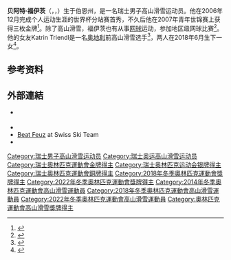{{bots|deny=InternetArchiveBot}}
{{NoteTA|G1=Sports}}
{{Infobox alpine ski racer
|name           = 贝阿特·福伊茨
|image          = Beat Feuz.jpg
|image_size     = 200
|caption        = 摄于2012年
|disciplines    = [[滑降|滑降]]、[[超级大回转|超大曲道]]、全能
|club           = [[尚瑙|尚瑙]]
|birth_date     = {{Birth date and age|1987|2|11|df=y}}
|birth_place    = {{SUI}}[[伯恩州|伯恩州]]
|height         = {{convert|1.72|m|ftin|abbr=on}}
|wcdebut        = 2006年12月10日
|website        = [http://www.beat-feuz.ch beat-feuz.ch]
|olympicteams   = 3–（[[2014年冬季奥林匹克运动会高山滑雪比赛|2014]]、[[2018年冬季奥林匹克运动会高山滑雪比赛|2018]]、[[2022年冬季奥林匹克运动会高山滑雪比赛|2022]]）
|olympicmedals  = 3
|olympicgolds   = 1
|worldsteams    = 5–（[[2011年世界高山滑雪锦标赛|2011]]、[[2015年世界高山滑雪锦标赛|2015]]–[[2021年世界高山滑雪锦标赛|2021]]）
|worldsmedals   = 3
|worldsgolds    = 1
|show-medals    = yes
|medaltemplates = 
{{MedalSport|男子[[高山滑雪|高山滑雪]]}}
{{MedalCountry|{{SUI}}}}
{{MedalCompetition|[[奥林匹克运动会|奥林匹克运动会]]}}
{{MedalGold|[[2022年冬季奥林匹克运动会|2022 北京]]|[[2022年冬季奥林匹克运动会高山滑雪比赛|滑降]]}}
{{MedalSilver|[[2018年冬季奥林匹克运动会|2018 平昌]]|[[2018年冬季奥林匹克运动会高山滑雪比赛|超大曲道]]}}
{{MedalBronze|2018 平昌|滑降}}
{{MedalCompetition|[[世界高山滑雪锦标赛|世界高山滑雪锦标赛]]}}
{{MedalGold|[[2017年世界高山滑雪锦标赛|2017 圣莫里茨]]|滑降}}
{{MedalBronze|[[2015年世界高山滑雪锦标赛|2015 海狸溪]]|滑降}}
{{MedalBronze|[[2021年世界高山滑雪锦标赛|2021 科尔蒂纳丹佩佐]]|滑降}}
{{MedalCompetition|[[世界青年高山滑雪锦标赛|世界青年高山滑雪锦标赛]]}}
{{MedalGold|[[2007年世界青年高山滑雪锦标赛|2007 阿尔滕马科特]]|滑降}}
{{MedalGold|2007 阿尔滕马科特|超大曲道}}
{{MedalGold|2007 阿尔滕马科特|全能}}
{{MedalBronze|[[2005年世界青年高山滑雪锦标赛|2005 巴尔多内基亚]]|曲道}}
{{MedalBronze|2007 阿尔滕马科特|曲道}}
}}
'''贝阿特·福伊茨'''（{{lang-de|Beat Feuz}}，{{IPA-de|ˈbe.at ˈfɔɪts}}，{{bd|1987年|2月11日||}}）生于伯恩州，是一名瑞士男子高山滑雪运动员。他在2006年12月完成个人运动生涯的世界杯分站赛首秀，不久后他在2007年青年世锦赛上获得三枚金牌<ref>{{cite web|url=https://www.ochsnersport.ch/de/shop/cp/sponsoring/athleten/athlet/beat-feuz.html|script-title=de:Beat Feuz|work={{lang|de|Ochsner Sport}}|accessdate=2021-03-06|archiveurl=https://archive.is/Rcqi9|archivedate=2021-03-01}}</ref>。除了高山滑雪，福伊茨也有从事[[网球|网球]]运动，参加地区级网球比赛<ref>{{cite web|url=https://www.blick.ch/sport/ski/vor-beat-zittert-sogar-der-staerkste-polizist-im-tirol-ist-feuz-der-tennis-star-id6831595.html|script-title=de:Im Tirol ist Feuz der Tennis-Star!|publisher={{lang|de|Blick}}|date=2017-06-13|accessdate=2021-03-06|archiveurl=https://web.archive.org/web/20200304125953/https://www.blick.ch/sport/ski/vor-beat-zittert-sogar-der-staerkste-polizist-im-tirol-ist-feuz-der-tennis-star-id6831595.html|archivedate=2020-03-04}}</ref>。他的女友Katrin Triendl是一名[[奥地利|奥地利]]前高山滑雪选手<ref>{{cite web|url=https://www.blick.ch/sport/ski/das-ist-seine-fesche-maus-mit-sixpack-beat-feuz-bandelte-mit-oesterreicherin-an-id71445.html|script-title=de:Beat Feuz bandelte mit Österreicherin an|publisher={{lang|de|Blick}}|date=2011-03-13|accessdate=2021-03-06|archiveurl=https://web.archive.org/web/20190710084640/https://www.blick.ch/sport/ski/das-ist-seine-fesche-maus-mit-sixpack-beat-feuz-bandelte-mit-oesterreicherin-an-id71445.html|archivedate=2019-07-10}}</ref>，两人在2018年6月生下一女<ref>{{cite web|url=https://www.schweizer-illustrierte.ch/people/swiss-stars/beat-feuz-uber-freundin-katrin-und-tochter-clea|script-title=de:Beat Feuz über Freundin Katrin und Tochter Clea|publisher={{lang|de|Schweizer Illustrierte}}|date=2018-06-28|accessdate=2021-03-06|archiveurl=https://archive.is/MejnQ|archivedate=2021-03-06}}</ref>。

==参考资料==
{{Reflist}}

==外部連結==
{{commons category}}
*{{official website}} ''{{in lang|de}}''
*{{Sports links}}
*[https://www.swiss-ski.ch/athletinnen/detail/beat-feuz/ Beat Feuz] at Swiss Ski Team ''{{in lang|de}}''
*{{Ski-DB|beat_feuz_sui_511383}}

{{奥林匹克运动会高山滑雪比赛男子滑降冠军}}
{{DEFAULTSORT:Feuz, Beat}}
[[Category:瑞士男子高山滑雪运动员|Category:瑞士男子高山滑雪运动员]]
[[Category:瑞士奥运高山滑雪运动员|Category:瑞士奥运高山滑雪运动员]]
[[Category:瑞士奧林匹克運動會金牌得主|Category:瑞士奧林匹克運動會金牌得主]]
[[Category:瑞士奥林匹克运动会银牌得主|Category:瑞士奥林匹克运动会银牌得主]]
[[Category:瑞士奧林匹克運動會銅牌得主|Category:瑞士奧林匹克運動會銅牌得主]]
[[Category:2018年冬季奧林匹克運動會獎牌得主|Category:2018年冬季奧林匹克運動會獎牌得主]]
[[Category:2022年冬季奧林匹克運動會獎牌得主|Category:2022年冬季奧林匹克運動會獎牌得主]]
[[Category:2014年冬季奧林匹克運動會高山滑雪運動員|Category:2014年冬季奧林匹克運動會高山滑雪運動員]]
[[Category:2018年冬季奧林匹克運動會高山滑雪運動員|Category:2018年冬季奧林匹克運動會高山滑雪運動員]]
[[Category:2022年冬季奧林匹克運動會高山滑雪運動員|Category:2022年冬季奧林匹克運動會高山滑雪運動員]]
[[Category:奧林匹克運動會高山滑雪獎牌得主|Category:奧林匹克運動會高山滑雪獎牌得主]]